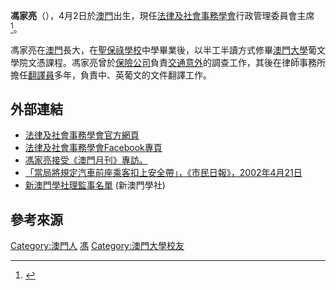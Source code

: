 
{{Infobox_Politician
| name = 馮家亮<br />Caruso Fong
| now = 法律及社會事務學會行政管理委員會主席
| period = 2005年至今
| sex = 男 
| image name = Caruso_Fong.jpg
| date of birth ={{birth date and age|1975|04|02}}
| place of birth = {{MAC-1951}}
| nationality = {{CNMO}}
| past = 法律暨文化學會臨時委員會主席（2001-2005）<ref>{{cite news |title=當局將規定汽車前座乘客扣安全帶　預計兩年後可落實 |url=http://aajs.newunion.net/images/traffic2.jpg |agency=市民日報 |date=2002-04-21 |accessdate=2007-12-26 |archive-date=2016-03-04 |archive-url=https://web.archive.org/web/20160304220320/http://aajs.newunion.net/images/traffic2.jpg |dead-url=no }}</ref>
| educate =[[澳門大學|澳門大學]]中文法律系
}}

'''馮家亮'''（{{lang-pt|Caruso Fong}}），4月2日於[[澳門|澳門]]出生，現任[[法律及社會事務學會|法律及社會事務學會]]行政管理委員會主席<ref>{{cite news |title=張樹堅被控兩項誹謗罪 初院裁定罪名不成立 |url=http://www.houkongdaily.com/20160225-A3-21568.html |agency=濠江日報 |date=2016-02-25}}</ref>。

馮家亮在[[澳門|澳門]]長大，在[[聖保祿學校|聖保祿學校]]中學畢業後，以半工半讀方式修畢[[澳門大學|澳門大學]]葡文學院文憑課程。馮家亮曾於[[保險公司|保險公司]]負責[[交通意外|交通意外]]的調查工作，其後在律師事務所擔任[[翻譯員|翻譯員]]多年，負責中、英葡文的文件翻譯工作。

==外部連結==
*[http://aajs.newunion.net 法律及社會事務學會官方網頁] {{Wayback|url=http://aajs.newunion.net/ |date=20080102190630 }}
*[http://www.facebook.com/aajs.mo 法律及社會事務學會Facebook專頁]
*[http://aajs.newunion.net/htm/mm01.pdf 馮家亮接受《澳門月刊》專訪。]
*[http://aajs.newunion.net/images/traffic2.jpg  「當局將規定汽車前座乘客扣上安全帶」，《市民日報》，2002年4月21日] {{Wayback|url=http://aajs.newunion.net/images/traffic2.jpg |date=20160304220320 }}
*[https://web.archive.org/web/20070815131821/http://newmacau.org/mainbody.php?inner=assmem  新澳門學社理監事名單] (新澳門學社)

==參考來源==
{{reflist}}

{{Asia-poli-bio-stub}}
{{MO-stub}}

[[Category:澳門人|Category:澳門人]]
[[Category:澳門政治人物|馮]]
[[Category:澳門大學校友|Category:澳門大學校友]]